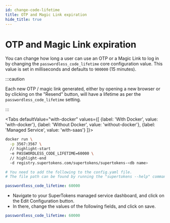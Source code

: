 ```yaml
---
id: change-code-lifetime
title: OTP and Magic Link expiration
hide_title: true
---
```



# OTP and Magic Link expiration

You can change how long a user can use an OTP or a Magic Link to log in by changing the `passwordless_code_lifetime` core configuration value.  This value is set in milliseconds and defaults to `900000` (15 minutes).

:::caution

Each new OTP / magic link generated, either by opening a new browser or by clicking on the "Resend" button, will have a lifetime as per the `passwordless_code_lifetime` setting.

:::

<Tabs
defaultValue="with-docker"
values={[
{label: 'With Docker', value: 'with-docker'},
{label: 'Without Docker', value: 'without-docker'},
{label: 'Managed Service', value: 'with-saas'}
]}>
<TabItem value="with-docker">

```bash
docker run \
  -p 3567:3567 \
  // highlight-start
  -e PASSWORDLESS_CODE_LIFETIME=60000 \
  // highlight-end
  -d registry.supertokens.com/supertokens/supertokens-<db name>
```

</TabItem>

<TabItem value="without-docker">

```yaml
# You need to add the following to the config.yaml file.
# The file path can be found by running the "supertokens --help" command

passwordless_code_lifetime: 60000

```
</TabItem>

<TabItem value="with-saas">

- Navigate to your SuperTokens managed service dashboard, and click on the Edit Configuration button.
- In there, change the values of the following fields, and click on save.

```yaml
passwordless_code_lifetime: 60000
```
</TabItem>
</Tabs>